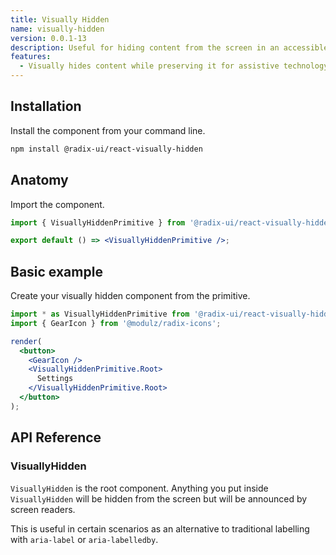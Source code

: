 ```yaml
---
title: Visually Hidden
name: visually-hidden
version: 0.0.1-13
description: Useful for hiding content from the screen in an accessible way.
features:
  - Visually hides content while preserving it for assistive technology.
---
```


## Installation

Install the component from your command line.

```bash
npm install @radix-ui/react-visually-hidden
```

## Anatomy

Import the component.

```jsx
import { VisuallyHiddenPrimitive } from '@radix-ui/react-visually-hidden';

export default () => <VisuallyHiddenPrimitive />;
```

## Basic example

Create your visually hidden component from the primitive.

```jsx live manual
import * as VisuallyHiddenPrimitive from '@radix-ui/react-visually-hidden';
import { GearIcon } from '@modulz/radix-icons';

render(
  <button>
    <GearIcon />
    <VisuallyHiddenPrimitive.Root>
      Settings
    </VisuallyHiddenPrimitive.Root>
  </button>
);
```

## API Reference

### VisuallyHidden

`VisuallyHidden` is the root component. Anything you put inside `VisuallyHidden` will be hidden from the screen but will be announced by screen readers.

This is useful in certain scenarios as an alternative to traditional labelling with `aria-label` or `aria-labelledby`.
